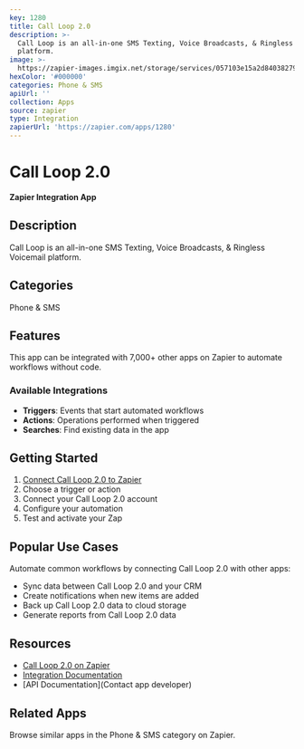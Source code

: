 ```yaml
---
key: 1280
title: Call Loop 2.0
description: >-
  Call Loop is an all-in-one SMS Texting, Voice Broadcasts, & Ringless Voicemail
  platform.
image: >-
  https://zapier-images.imgix.net/storage/services/057103e15a2d84038279b548d1d316ea.png?auto=format%2Ccompress&ixlib=python-3.0.0&q=50
hexColor: '#000000'
categories: Phone & SMS
apiUrl: ''
collection: Apps
source: zapier
type: Integration
zapierUrl: 'https://zapier.com/apps/1280'
---
```

# Call Loop 2.0

**Zapier Integration App**

## Description

Call Loop is an all-in-one SMS Texting, Voice Broadcasts, & Ringless Voicemail platform.

## Categories

Phone & SMS

## Features

This app can be integrated with 7,000+ other apps on Zapier to automate workflows without code.

### Available Integrations

- **Triggers**: Events that start automated workflows
- **Actions**: Operations performed when triggered
- **Searches**: Find existing data in the app

## Getting Started

1. [Connect Call Loop 2.0 to Zapier](https://zapier.com/apps/1280)
2. Choose a trigger or action
3. Connect your Call Loop 2.0 account
4. Configure your automation
5. Test and activate your Zap

## Popular Use Cases

Automate common workflows by connecting Call Loop 2.0 with other apps:

- Sync data between Call Loop 2.0 and your CRM
- Create notifications when new items are added
- Back up Call Loop 2.0 data to cloud storage
- Generate reports from Call Loop 2.0 data

## Resources

- [Call Loop 2.0 on Zapier](https://zapier.com/apps/1280)
- [Integration Documentation](https://zapier.com/apps/1280/integrations)
- [API Documentation](Contact app developer)

## Related Apps

Browse similar apps in the Phone & SMS category on Zapier.
